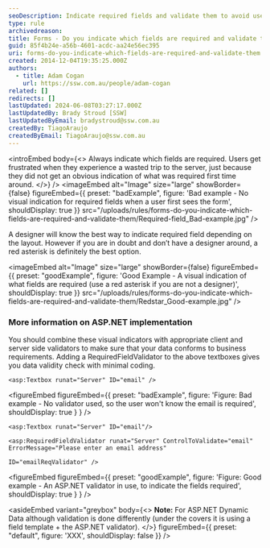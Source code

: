 ```yaml
---
seoDescription: Indicate required fields and validate them to avoid user frustration and ensure data conformity to business requirements.
type: rule
archivedreason:
title: Forms - Do you indicate which fields are required and validate them?
guid: 85f4b24e-a56b-4601-acdc-aa24e56ec395
uri: forms-do-you-indicate-which-fields-are-required-and-validate-them
created: 2014-12-04T19:35:25.000Z
authors:
  - title: Adam Cogan
    url: https://ssw.com.au/people/adam-cogan
related: []
redirects: []
lastUpdated: 2024-06-08T03:27:17.000Z
lastUpdatedBy: Brady Stroud [SSW]
lastUpdatedByEmail: bradystroud@ssw.com.au
createdBy: TiagoAraujo
createdByEmail: TiagoAraujo@ssw.com.au
---
```


<introEmbed
  body={<>
Always indicate which fields are required. Users get frustrated when they experience a wasted trip to the server, just because they did not get an obvious indication of what was required first time around.
  </>}
/>
<imageEmbed
  alt="Image"
  size="large"
  showBorder={false}
  figureEmbed={{
    preset: "badExample",
    figure: 'Bad example - No visual indication for required fields when a user first sees the form',
    shouldDisplay: true
  }}
  src="/uploads/rules/forms-do-you-indicate-which-fields-are-required-and-validate-them/Required-field_Bad-example.jpg"
/>

A designer will know the best way to indicate required field depending on the layout. However if you are in doubt and don’t have a designer around, a red asterisk is definitely the best option.

<imageEmbed
  alt="Image"
  size="large"
  showBorder={false}
  figureEmbed={{
    preset: "goodExample",
    figure: 'Good Example - A visual indication of what fields are required (use a red asterisk if you are not a designer)',
    shouldDisplay: true
  }}
  src="/uploads/rules/forms-do-you-indicate-which-fields-are-required-and-validate-them/Redstar_Good-example.jpg"
/>

### More information on ASP.NET implementation

You should combine these visual indicators with appropriate client and server side validators to make sure that your data conforms to business requirements. Adding a RequiredFieldValidator to the above textboxes gives you data validity check with minimal coding.

```cshtml
<asp:Textbox runat="Server" ID="email" />
```

<figureEmbed figureEmbed={{
  preset: "badExample",
  figure: 'Figure: Bad example - No validator used, so the user won\'t know the email is required',
  shouldDisplay: true
} } />


```cshtml
<asp:Textbox runat="Server" ID="email"/>

<asp:RequiredFieldValidator runat="Server" ControlToValidate="email" ErrorMessage="Please enter an email address"

ID="emailReqValidator" />
```

<figureEmbed figureEmbed={{
  preset: "goodExample",
  figure: 'Figure: Good example - An ASP.NET validator in use, to indicate the fields required',
  shouldDisplay: true
} } />


<asideEmbed
  variant="greybox"
  body={<>
    **Note:** For ASP.NET Dynamic Data although validation is done differently (under the covers it is using a field template + the ASP.NET validator).
  </>}
  figureEmbed={{
    preset: "default",
    figure: 'XXX',
    shouldDisplay: false
  }}
/>
